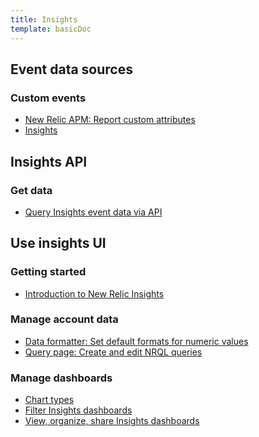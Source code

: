```yaml
---
title: Insights
template: basicDoc
---
```


## Event data sources

### Custom events

* [New Relic APM: Report custom attributes](/docs/insights/event-data-sources/custom-events/new-relic-apm-report-custom-attributes)
* [Insights](/docs/insights)

## Insights API

### Get data

* [Query Insights event data via API](/docs/insights/insights-api/get-data/query-insights-event-data-api)

## Use insights UI

### Getting started

* [Introduction to New Relic Insights](/docs/insights/use-insights-ui/getting-started/introduction-new-relic-insights)

### Manage account data

* [Data formatter: Set default formats for numeric values](/docs/insights/use-insights-ui/manage-account-data/data-formatter-set-default-formats-numeric-values)
* [Query page: Create and edit NRQL queries](/docs/insights/use-insights-ui/manage-account-data/query-page-create-edit-nrql-queries)

### Manage dashboards

* [Chart types](/docs/insights/use-insights-ui/manage-dashboards/chart-types)
* [Filter Insights dashboards](/docs/insights/use-insights-ui/manage-dashboards/filter-insights-dashboards)
* [View, organize, share Insights dashboards](/docs/insights/use-insights-ui/manage-dashboards/view-organize-share-insights-dashboards)
